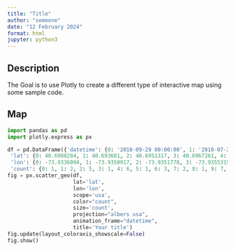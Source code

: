 ```yaml
---
title: "Title"
author: "someone"
date: "12 February 2024"
format: html
jupyter: python3
---
```


## Description

The Goal is to use Plotly to create a different type of interactive map using some sample code. 


## Map

```python
import pandas as pd
import plotly.express as px

df = pd.DataFrame({'datetime': {0: '2018-09-29 00:00:00', 1: '2018-07-28 00:00:00', 2: '2018-07-29 00:00:00', 3: '2018-07-29 00:00:00', 4: '2018-08-01 00:00:00', 5: '2018-08-01 00:00:00', 6: '2018-08-01 00:00:00', 7: '2018-08-05 00:00:00', 8: '2018-09-06 00:00:00', 9: '2018-09-07 00:00:00', 10: '2018-09-07 00:00:00', 11: '2018-09-08 00:00:00', 12: '2018-09-08 00:00:00', 13: '2018-09-08 00:00:00', 14: '2018-10-08 00:00:00', 15: '2018-10-10 00:00:00', 16: '2018-10-10 00:00:00', 17: '2018-10-11 00:00:00', 18: '2018-10-11 00:00:00', 19: '2018-10-11 00:00:00'},
 'lat': {0: 40.6908284, 1: 40.693601, 2: 40.6951317, 3: 40.6967261, 4: 40.697593, 5: 40.6987141, 6: 40.7186497, 7: 40.7187772, 8: 40.7196151, 9: 40.7196865, 10: 40.7187408, 11: 40.7189716, 12: 40.7214273, 13: 40.7226571, 14: 40.7236955, 15: 40.7247207, 16: 40.7221074, 17: 40.7445859, 18: 40.7476252, 19: 40.7476451},
 'lon': {0: -73.9336094, 1: -73.9350917, 2: -73.9351778, 3: -73.9355315, 4: -73.9366737, 5: -73.9393797, 6: -74.0011939, 7: -74.0010918, 8: -73.9887851, 9: -74.0035125, 10: -74.0250842, 11: -74.0299202, 12: -74.029886, 13: -74.027542, 14: -74.0290157, 15: -74.0291541, 16: -74.0220728, 17: -73.9442636, 18: -73.9641326, 19: -73.9533039},
 'count': {0: 1, 1: 2, 2: 5, 3: 1, 4: 6, 5: 1, 6: 3, 7: 2, 8: 1, 9: 7, 10: 3, 11: 3, 12: 1, 13: 2, 14: 1, 15: 1, 16: 2, 17: 1, 18: 1, 19: 1}})
fig = px.scatter_geo(df, 
                     lat='lat', 
                     lon='lon', 
                     scope='usa',
                     color="count", 
                     size='count',
                     projection="albers usa", 
                     animation_frame="datetime", 
                     title='Your title')
fig.update(layout_coloraxis_showscale=False)
fig.show()
```